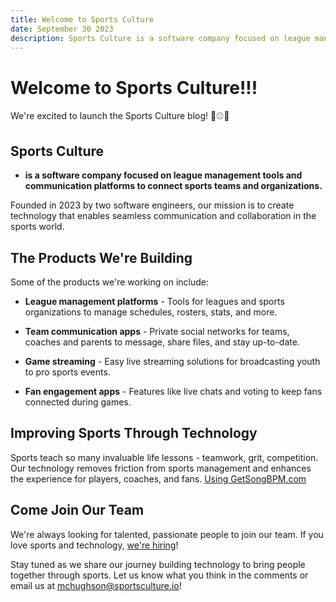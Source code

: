 ```yaml
---
title: Welcome to Sports Culture
date: September 30 2023
description: Sports Culture is a software company focused on league management tools and communication platforms for sports teams and organizations.
---
```



# Welcome to Sports Culture!!!

We're excited to launch the Sports Culture blog! 🎉⚾️🏈

## Sports Culture
- **is a software company focused on league management tools and communication platforms to connect sports teams and organizations.**


Founded in 2023 by two software engineers, our mission is to create technology that enables seamless communication and collaboration in the sports world.

## The Products We're Building

Some of the products we're working on include:

- **League management platforms** - Tools for leagues and sports organizations to manage schedules, rosters, stats, and more.

- **Team communication apps** - Private social networks for teams, coaches and parents to message, share files, and stay up-to-date.

- **Game streaming** - Easy live streaming solutions for broadcasting youth to pro sports events.

- **Fan engagement apps** - Features like live chats and voting to keep fans connected during games.


## Improving Sports Through Technology

Sports teach so many invaluable life lessons - teamwork, grit, competition. Our technology removes friction from sports management and enhances the experience for players, coaches, and fans. [Using GetSongBPM.com](https://getsongbpm.com)

## Come Join Our Team

We're always looking for talented, passionate people to join our team. If you love sports and technology, [we're hiring](/careers)!

Stay tuned as we share our journey building technology to bring people together through sports. Let us know what you think in the comments or email us at [mchughson@sportsculture.io](mailto:mchughson@sportsculture.io)!
